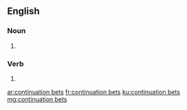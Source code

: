 ==English==

===Noun===
{{head|en|noun plural form}}

# {{plural of|continuation bet|lang=en}}

===Verb===
{{head|en|verb form}}

# {{en-third-person singular of|continuation bet}}

[[ar:continuation bets]]
[[fr:continuation bets]]
[[ku:continuation bets]]
[[mg:continuation bets]]